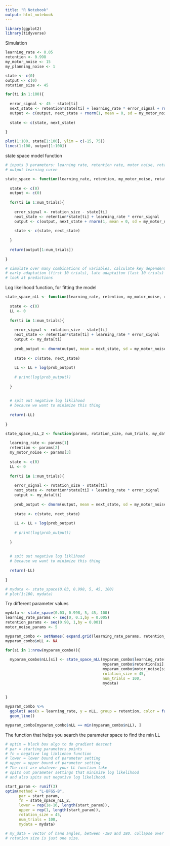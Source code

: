 ```yaml
---
title: "R Notebook"
output: html_notebook
---
```


```r

library(ggplot2)
library(tidyverse)

```

Simulation 
```r


learning_rate <- 0.05
retention <- 0.998
my_motor_noise <- 15
my_planning_noise <- 1

state <- c(0)
output <- c(0)
rotation_size <- 45 

for(ti in 1:100){
  
  error_signal <- 45 - state[ti]
  next_state <- retention*state[ti] + learning_rate * error_signal + rnorm(1, mean = 0, sd = my_planning_noise)
  output <- c(output, next_state + rnorm(1, mean = 0, sd = my_motor_noise))
  
  state <- c(state, next_state)
  
}

plot(1:100, state[1:100], ylim = c(-15, 75))
lines(1:100, output[1:100])


```

state space model function 
```r

# inputs 3 parameters: learning rate, retention rate, motor noise, rotation size, how many trials 
# output learning curve 

state_space <- function(learning_rate, retention, my_motor_noise, rotation_size, num_trials){
  
  state <- c(0)
  output <- c(0)
  
  for(ti in 1:num_trials){
    
    error_signal <- rotation_size - state[ti]
    next_state <- retention*state[ti] + learning_rate * error_signal
    output <- c(output, next_state + rnorm(1, mean = 0, sd = my_motor_noise))
    
    state <- c(state, next_state)
    
  }
  
  return(output[1:num_trials])
  
}

# simulate over many combinations of variables, calculate key dependent variables like 
# early adaptation (first 10 trials), late adaptaiton (last 10 trials)
# look at predictions 

```

Log likelihood function, for fitting the model
```r

state_space_nLL <- function(learning_rate, retention, my_motor_noise, rotation_size, num_trials, my_data){
  
  state <- c(0)
  LL <- 0
  
  for(ti in 1:num_trials){
    
    error_signal <- rotation_size - state[ti]
    next_state <- retention*state[ti] + learning_rate * error_signal
    output <- my_data[ti]
    
    prob_output <- dnorm(output, mean = next_state, sd = my_motor_noise)
    
    state <- c(state, next_state)
    
    LL <- LL + log(prob_output)
    
    # print(log(prob_output))
    
  }
  
  
  # spit out negative log liklihood 
  # because we want to minimize this thing
  
  return(-LL)
  
}

state_space_nLL_2 <- function(params, rotation_size, num_trials, my_data){
  
  learning_rate <- params[1]
  retention <- params[2]
  my_motor_noise <- params[3]
  
  state <- c(0)
  LL <- 0
  
  for(ti in 1:num_trials){
    
    error_signal <- rotation_size - state[ti]
    next_state <- retention*state[ti] + learning_rate * error_signal
    output <- my_data[ti]
    
    prob_output <- dnorm(output, mean = next_state, sd = my_motor_noise)
    
    state <- c(state, next_state)
    
    LL <- LL + log(prob_output)
    
    # print(log(prob_output))
    
  }
  
  
  # spit out negative log liklihood 
  # because we want to minimize this thing
  
  return(-LL)
  
}

# mydata <- state_space(0.03, 0.998, 5, 45, 100)
# plot(1:100, mydata)


```

Try different parameter values 
```r

mydata <- state_space(0.03, 0.998, 5, 45, 100)
learning_rate_params <- seq(0, 0.1,by = 0.005)
retention_params <- seq(0.90, 1,by = 0.001)
motor_noise_params <- 5 

myparam_combo <- setNames( expand.grid(learning_rate_params, retention_params, motor_noise_params), c("learning_rate", "retention", "motor_noise"))
myparam_combo$nLL <- NA

for(si in 1:nrow(myparam_combo)){
  
  myparam_combo$nLL[si] <- state_space_nLL(myparam_combo$learning_rate[si], 
                                           myparam_combo$retention[si], 
                                           myparam_combo$motor_noise[si], 
                                           rotation_size = 45, 
                                           num_trials = 100, 
                                           mydata)
  
  
}

myparam_combo %>% 
  ggplot( aes(x = learning_rate, y = nLL, group = retention, color = factor(retention))) + 
  geom_line() 

myparam_combo[myparam_combo$nLL == min(myparam_combo$nLL), ]

```
The function that helps you search the parameter space
to find the min LL 

```r

# optim = black box algo to do gradient descent 
# par = starting parameters points 
# fn = negative log likliehoo function
# lower = lower bound of parameter setting  
# upper = upper bound of parameter setting  
# The rest are whatever your LL function take 
# spits out parameter settings that minimize log likelihood 
# and also spits out negative log likelihood. 

start_param <- runif(3)
optim(method = "L-BFGS-B",
      par = start_param,
      fn = state_space_nLL_2,
      lower = rep(1e-16, length(start_param)),
      upper = rep(1, length(start_param)),
      rotation_size = 45,
      num_trials = 100,
      mydata = mydata)

# my_data = vector of hand angles, between -180 and 180. collapse over 2 targets duing the learning phase (no washout, no baseline)
# rotation size is just one size. 

```

